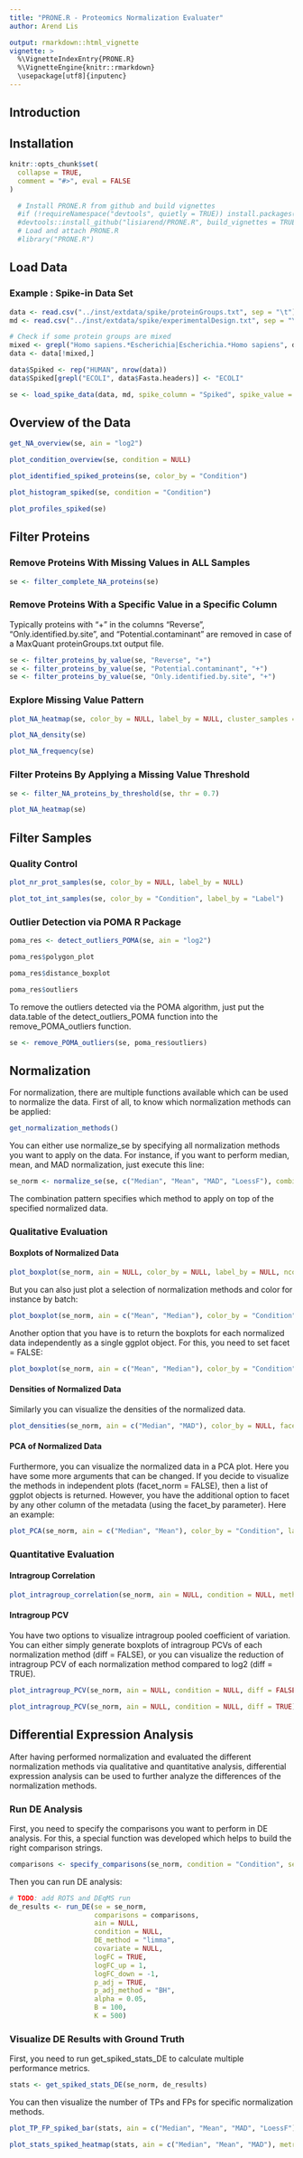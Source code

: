 ```yaml
---
title: "PRONE.R - Proteomics Normalization Evaluater"
author: Arend Lis

output: rmarkdown::html_vignette
vignette: >
  %\VignetteIndexEntry{PRONE.R}
  %\VignetteEngine{knitr::rmarkdown}
  \usepackage[utf8]{inputenc}
---
```


## Introduction {-}


## Installation {-}

```r
knitr::opts_chunk$set(
  collapse = TRUE,
  comment = "#>", eval = FALSE
)
```

```r
  # Install PRONE.R from github and build vignettes
  #if (!requireNamespace("devtools", quietly = TRUE)) install.packages("devtools")
  #devtools::install_github("lisiarend/PRONE.R", build_vignettes = TRUE, dependencies = TRUE)
  # Load and attach PRONE.R 
  #library("PRONE.R")
```


## Load Data {-}


### Example : Spike-in Data Set 

```r
data <- read.csv("../inst/extdata/spike/proteinGroups.txt", sep = "\t")
md <- read.csv("../inst/extdata/spike/experimentalDesign.txt", sep = "\t")

# Check if some protein groups are mixed
mixed <- grepl("Homo sapiens.*Escherichia|Escherichia.*Homo sapiens", data$Fasta.headers)
data <- data[!mixed,]

data$Spiked <- rep("HUMAN", nrow(data))
data$Spiked[grepl("ECOLI", data$Fasta.headers)] <- "ECOLI"

se <- load_spike_data(data, md, spike_column = "Spiked", spike_value = "ECOLI", spike_concentration = "Concentration",protein_column = "Protein.IDs", gene_column = "Gene.names", ref_samples = NULL, batch_column = NULL, condition_column = "Condition", label_column = "Label")

```


## Overview of the Data {-}

```r
get_NA_overview(se, ain = "log2")
```

```r
plot_condition_overview(se, condition = NULL)
```
```r
plot_identified_spiked_proteins(se, color_by = "Condition")
```
```r
plot_histogram_spiked(se, condition = "Condition")
```

```r
plot_profiles_spiked(se)
```


## Filter Proteins {-}

### Remove Proteins With Missing Values in ALL Samples

```r
se <- filter_complete_NA_proteins(se)
```

### Remove Proteins With a Specific Value in a Specific Column

Typically proteins with "+" in the columns "Reverse", "Only.identified.by.site", and "Potential.contaminant" are removed in case of a MaxQuant proteinGroups.txt output file.

```r
se <- filter_proteins_by_value(se, "Reverse", "+")
se <- filter_proteins_by_value(se, "Potential.contaminant", "+")
se <- filter_proteins_by_value(se, "Only.identified.by.site", "+")
```


### Explore Missing Value Pattern

```r

plot_NA_heatmap(se, color_by = NULL, label_by = NULL, cluster_samples = TRUE, cluster_proteins = TRUE)

```

```r
plot_NA_density(se)
```

```r
plot_NA_frequency(se)
```

### Filter Proteins By Applying a Missing Value Threshold


```r
se <- filter_NA_proteins_by_threshold(se, thr = 0.7) 

plot_NA_heatmap(se)
```


## Filter Samples {-}


### Quality Control

```r

plot_nr_prot_samples(se, color_by = NULL, label_by = NULL)
```


```r

plot_tot_int_samples(se, color_by = "Condition", label_by = "Label")

```


### Outlier Detection via POMA R Package

```r

poma_res <- detect_outliers_POMA(se, ain = "log2")

poma_res$polygon_plot

poma_res$distance_boxplot

poma_res$outliers

```

To remove the outliers detected via the POMA algorithm, just put the data.table of the detect_outliers_POMA function into the remove_POMA_outliers function.

```r

se <- remove_POMA_outliers(se, poma_res$outliers)

```


## Normalization

For normalization, there are multiple functions available which can be used to normalize the data. First of all, to know which normalization methods can be applied:

```r

get_normalization_methods()
```


You can either use normalize_se by specifying all normalization methods you want to apply on the data. For instance, if you want to perform median, mean, and MAD normalization, just execute this line:

```r

se_norm <- normalize_se(se, c("Median", "Mean", "MAD", "LoessF"), combination_pattern = NULL)
```


The combination pattern specifies which method to apply on top of the specified normalized data.

### Qualitative Evaluation

#### Boxplots of Normalized Data

```r
plot_boxplot(se_norm, ain = NULL, color_by = NULL, label_by = NULL, ncol = 3, facet_norm = TRUE)
```
But you can also just plot a selection of normalization methods and color for instance by batch:

```r
plot_boxplot(se_norm, ain = c("Mean", "Median"), color_by = "Condition", label_by = NULL, facet_norm = TRUE)
```

Another option that you have is to return the boxplots for each normalized data independently as a single ggplot object. For this, you need to set facet = FALSE:

```r
plot_boxplot(se_norm, ain = c("Mean", "Median"), color_by = "Condition", label_by = NULL, facet_norm = FALSE)
```
#### Densities of Normalized Data

Similarly you can visualize the densities of the normalized data.

```r
plot_densities(se_norm, ain = c("Median", "MAD"), color_by = NULL, facet_norm = TRUE)
```

#### PCA of Normalized Data

Furthermore, you can visualize the normalized data in a PCA plot. Here you have some more arguments that can be changed. If you decide to visualize the methods in independent plots (facet_norm = FALSE), then a list of ggplot objects is returned. However, you have the additional option to facet by any other column of the metadata (using the facet_by parameter). Here an example:

```r
plot_PCA(se_norm, ain = c("Median", "Mean"), color_by = "Condition", label_by = "No", shape_by = NULL, facet_norm = TRUE, facet_by = NULL)
```

### Quantitative Evaluation

#### Intragroup Correlation

```r
plot_intragroup_correlation(se_norm, ain = NULL, condition = NULL, method = "pearson")
```

#### Intragroup PCV

You have two options to visualize intragroup pooled coefficient of variation. You can either simply generate boxplots of intragroup PCVs of each normalization method (diff = FALSE), or you can visualize the reduction of intragroup PCV of each normalization method compared to log2 (diff = TRUE).

```r
plot_intragroup_PCV(se_norm, ain = NULL, condition = NULL, diff = FALSE)
```

```r
plot_intragroup_PCV(se_norm, ain = NULL, condition = NULL, diff = TRUE) # TODO: what to do with raw? + ylab?
```



## Differential Expression Analysis

After having performed normalization and evaluated the different normalization methods via qualitative and quantitative analysis, differential expression analysis can be used to further analyze the differences of the normalization methods.

### Run DE Analysis

First, you need to specify the comparisons you want to perform in DE analysis. For this, a special function was developed which helps to build the right comparison strings.

```r
comparisons <- specify_comparisons(se_norm, condition = "Condition", sep = "_", control = NULL)
```

Then you can run DE analysis:


```r
# TODO: add ROTS and DEqMS run
de_results <- run_DE(se = se_norm, 
                     comparisons = comparisons,
                     ain = NULL, 
                     condition = NULL, 
                     DE_method = "limma", 
                     covariate = NULL, 
                     logFC = TRUE, 
                     logFC_up = 1, 
                     logFC_down = -1, 
                     p_adj = TRUE, 
                     p_adj_method = "BH", 
                     alpha = 0.05, 
                     B = 100, 
                     K = 500)
```

### Visualize DE Results with Ground Truth

First, you need to run get_spiked_stats_DE to calculate multiple performance metrics.

```r
stats <- get_spiked_stats_DE(se_norm, de_results)
```

You can then visualize the number of TPs and FPs for specific normalization methods.

```r
plot_TP_FP_spiked_bar(stats, ain = c("Median", "Mean", "MAD", "LoessF"), comparisons = NULL)
```
```r
plot_stats_spiked_heatmap(stats, ain = c("Median", "Mean", "MAD"), metrics = c("Precision", "F1Score"))
```

